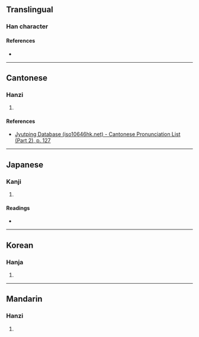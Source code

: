 {{character info/new}}
==Translingual==

===Han character===
{{Han char|rn=75|rad=木|as=06|sn=10|four=44927|canj=DKB|ids=⿰[[木]][[有]]}}

====References====
* {{Han ref|kx=0523.170|dkj=14729|dj=0911.150|hdz=21196.050|uh=682F|ud=26671|bh=D1E7|bd=53735}}

----

==Cantonese==

===Hanzi===
{{yue-hanzi|jyut=[[jau5]]|y=yau5}}

# {{defn|lang=yue|sort=木06}}

====References====
* [http://www.iso10646hk.net/jp/document/download.jsp Jyutping Database (iso10646hk.net) - Cantonese Pronunciation List (Part 2), p. 127]

----

==Japanese==

===Kanji===
{{ja-kanji|grade=|rs=木06}}

# {{defn|lang=ja|sort=木06}}

====Readings====
* {{ja-readings|on=[[いく]] (iku), [[よう]] (yō), [[う]] (u)|kun=[[いくり]] (ikuri)}}

----

==Korean==

===Hanja===
{{ko-hanja|hangeul=욱|eumhun=|rv=uk|mr=uk|y=wuk}}

# {{defn|lang=ko|sort=木06}}

----

==Mandarin==

===Hanzi===
{{cmn-hanzi|pin=[[yǒu]] ([[you3]])|wg=yu<sup>3</sup>}}

# {{defn|lang=cmn|sort=木06}}